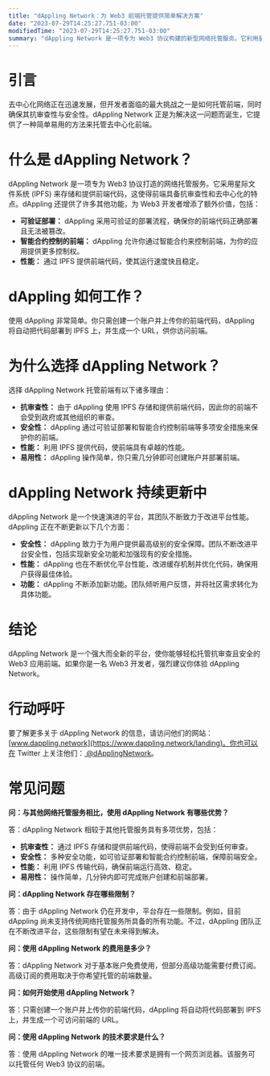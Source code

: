 ```yaml
---
title: "dAppling Network：为 Web3 前端托管提供简单解决方案"
date: "2023-07-29T14:25:27.751-03:00"
modifiedTime: "2023-07-29T14:25:27.751-03:00"
summary: "dAppling Network 是一项专为 Web3 协议构建的新型网络托管服务。它利用星际文件系统 (IPFS) 存储并提供前端代码，因此具备抗审查性和去中心化特性。dAppling 同时提供多项其它功能，如可验证部署、智能合约控制前端以及卓越的性能，为 Web3 开发者带来巨大价值。"
---
```


# 引言

去中心化网络正在迅速发展，但开发者面临的最大挑战之一是如何托管前端，同时确保其抗审查性与安全性。dAppling Network 正是为解决这一问题而诞生，它提供了一种简单易用的方法来托管去中心化前端。

# 什么是 dAppling Network？

dAppling Network 是一项专为 Web3 协议打造的网络托管服务。它采用星际文件系统 (IPFS) 来存储和提供前端代码，这使得前端具备抗审查性和去中心化的特点。dAppling 还提供了许多其他功能，为 Web3 开发者增添了额外价值，包括：

- **可验证部署：** dAppling 采用可验证的部署流程，确保你的前端代码正确部署且无法被篡改。
- **智能合约控制的前端：** dAppling 允许你通过智能合约来控制前端，为你的应用提供更多控制权。
- **性能：** 通过 IPFS 提供前端代码，使其运行速度快且稳定。

# dAppling 如何工作？

使用 dAppling 非常简单。你只需创建一个账户并上传你的前端代码，dAppling 将自动把代码部署到 IPFS 上，并生成一个 URL，供你访问前端。

# 为什么选择 dAppling Network？

选择 dAppling Network 托管前端有以下诸多理由：

- **抗审查性：** 由于 dAppling 使用 IPFS 存储和提供前端代码，因此你的前端不会受到政府或其他组织的审查。
- **安全性：** dAppling 通过可验证部署和智能合约控制前端等多项安全措施来保护你的前端。
- **性能：** 利用 IPFS 提供代码，使前端具有卓越的性能。
- **易用性：** dAppling 操作简单，你只需几分钟即可创建账户并部署前端。

# dAppling Network 持续更新中

dAppling Network 是一个快速演进的平台，其团队不断致力于改进平台性能。dAppling 正在不断更新以下几个方面：

- **安全性：** dAppling 致力于为用户提供最高级别的安全保障。团队不断改进平台安全性，包括实现新安全功能和加强现有的安全措施。
- **性能：** dAppling 也在不断优化平台性能，改进缓存机制并优化代码，确保用户获得最佳体验。
- **功能：** dAppling 不断添加新功能。团队倾听用户反馈，并将社区需求转化为具体功能。

# 结论

dAppling Network 是一个强大而全新的平台，使你能够轻松托管抗审查且安全的 Web3 应用前端。如果你是一名 Web3 开发者，强烈建议你体验 dAppling Network。

# 行动呼吁

要了解更多关于 dAppling Network 的信息，请访问他们的网站：[www.dappling.network](https://www.dappling.network/landing)。你也可以在 Twitter 上关注他们：[ @dApplingNetwork](https://twitter.com/dApplingNetwork)。

# 常见问题

**问：与其他网络托管服务相比，使用 dAppling Network 有哪些优势？**

答：dAppling Network 相较于其他托管服务具有多项优势，包括：
- **抗审查性：** 通过 IPFS 存储和提供前端代码，使得前端不会受到任何审查。
- **安全性：** 多种安全功能，如可验证部署和智能合约控制前端，保障前端安全。
- **性能：** 利用 IPFS 传输代码，确保前端运行高效、稳定。
- **易用性：** 操作简单，几分钟内即可完成账户创建和前端部署。

**问：dAppling Network 存在哪些限制？**

答：由于 dAppling Network 仍在开发中，平台存在一些限制。例如，目前 dAppling 尚未支持传统网络托管服务所具备的所有功能。不过，dAppling 团队正在不断改进平台，这些限制有望在未来得到解决。

**问：使用 dAppling Network 的费用是多少？**

答：dAppling Network 对于基本账户免费使用，但部分高级功能需要付费订阅。高级订阅的费用取决于你希望托管的前端数量。

**问：如何开始使用 dAppling Network？**

答：只需创建一个账户并上传你的前端代码，dAppling 将自动将代码部署到 IPFS 上，并生成一个可访问前端的 URL。

**问：使用 dAppling Network 的技术要求是什么？**

答：使用 dAppling Network 的唯一技术要求是拥有一个网页浏览器。该服务可以托管任何 Web3 协议的前端。
